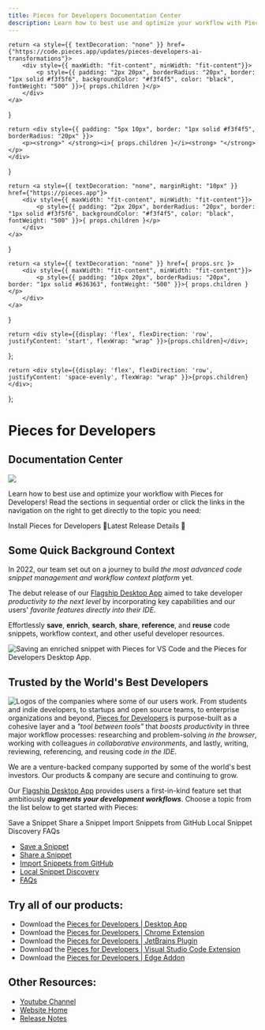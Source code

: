 ```yaml
---
title: Pieces for Developers Documentation Center
description: Learn how to best use and optimize your workflow with Pieces for Developers! Read the sections in sequential order or click the links in the navigation on the right to get directly to the topic you need.
---
```


    return <a style={{ textDecoration: "none" }} href={"https://code.pieces.app/updates/pieces-developers-ai-transformations"}>
        <div style={{ maxWidth: "fit-content", minWidth: "fit-content"}}>
            <p style={{ padding: "2px 20px", borderRadius: "20px", border: "1px solid #f3f5f6", backgroundColor: "#f3f4f5", color: "black", fontWeight: "500" }}>{ props.children }</p>
        </div>
    </a>
}

    return <div style={{ padding: "5px 10px", border: "1px solid #f3f4f5", borderRadius: "20px" }}>
        <p><strong>" </strong><i>{ props.children }</i><strong> "</strong></p>
    </div>
}

    return <a style={{ textDecoration: "none", marginRight: "10px" }} href={"https://pieces.app"}>
        <div style={{ maxWidth: "fit-content", minWidth: "fit-content"}}>
            <p style={{ padding: "2px 20px", borderRadius: "20px", border: "1px solid #f3f5f6", backgroundColor: "#f3f4f5", color: "black", fontWeight: "500" }}>{ props.children }</p>
        </div>
    </a>
}

    return <a style={{ textDecoration: "none" }} href={ props.src }>
        <div style={{ maxWidth: "fit-content", minWidth: "fit-content"}}>
            <p style={{ padding: "10px 20px", borderRadius: "20px", border: "1px solid #636363", fontWeight: "500" }}>{ props.children }</p>
        </div>
    </a>
}

    return <div style={{display: 'flex', flexDirection: 'row', justifyContent: 'start', flexWrap: "wrap" }}>{props.children}</div>;
};

    return <div style={{display: 'flex', flexDirection: 'row', justifyContent: 'space-evenly', flexWrap: "wrap" }}>{props.children}</div>;
};

# Pieces for Developers
## Documentation Center

![](/assets/robot_global_search.png)

Learn how to best use and optimize your workflow with Pieces for Developers! Read the sections in sequential order or click the links in the navigation on the right to get directly to the topic you need:

<FlexRow><InstallButton>Install Pieces for Developers 💾</InstallButton><ReleasePill>Latest Release Details 🎉</ReleasePill></FlexRow>

## Some Quick Background Context

In 2022, our team set out on a journey to build _the most advanced code snippet management and workflow context platform_ yet.

The debut release of our <a href="{{ links.website.home }}">Flagship Desktop App</a> aimed to take developer _productivity to the next level_ by incorporating key capabilities and our users' _favorite features directly into their IDE_.

Effortlessly **save**, **enrich**, **search**, **share**, **reference**, and **reuse** code snippets, workflow context, and other useful developer resources.

![Saving an enriched snippet with Pieces for VS Code and the Pieces for Developers Desktop App.](https://storage.googleapis.com/pieces_static_resources/vs_code_marketplace/GIFs/HERO_GIF_SAVE_ENRICHED_SNIPPET_DESKTOP_APP_AND_VISUAL_STUDIO_CODE_EXTENSION)

## Trusted by the World's Best Developers
![Logos of the companies where some of our users work.](https://storage.googleapis.com/pieces_static_resources/vs_code_marketplace/GIFs/TRUSTED_BY_SOME_OF_THE_WORLDS_BEST_DEVELOPERS_LEFT_ALIGNED)
From students and indie developers, to startups and open source teams, to enterprise organizations and beyond, <a href="{{ links.website.home }}">Pieces for Developers</a> is purpose-built as a cohesive layer and a _"tool between tools"_ that _boosts productivity_ in three major workflow processes: researching and problem-solving _in the browser_, working with colleagues _in collaborative environments_, and lastly, writing, reviewing, referencing, and reusing code _in the IDE_.

<QuoteCallout>We are a venture-backed company supported by some of the world's best investors. Our products & company are secure and continuing to grow.</QuoteCallout>

Our <a href="{{ links.website.pfd_desktop_install }}">Flagship Desktop App</a> provides users a first-in-kind feature set that ambitiously **_augments your development workflows_**. Choose a topic from the list below to get started with Pieces:


<GridFlexRow>
    <JumpButtons src="#">Save a Snippet</JumpButtons>
    <JumpButtons src="#">Share a Snippet</JumpButtons>
    <JumpButtons src="#">Import Snippets from GitHub</JumpButtons>
    <JumpButtons src="#">Local Snippet Discovery</JumpButtons>
    <JumpButtons src="#">FAQs</JumpButtons>
</GridFlexRow>

* <a href="{{ links.internal.product_highlights.save_materials }}">Save a Snippet</a>
* <a href="{{ links.internal.personalized_link_sharing.single_click_link_sharing }}">Share a Snippet</a>
* <a href="{{ links.internal.product_highlights.import_gists }}">Import Snippets from GitHub</a>
* <a href="{{ links.internal.product_highlights.in_project_snippet_discovery }}">Local Snippet Discovery</a>
* <a href="https://docs.pieces.app/faq">FAQs</a>

## Try all of our products:
* Download the <a href="{{ links.website.pfd_desktop_install }}">Pieces for Developers | Desktop App</a>
* Download the <a href="{{ links.extensions.chrome }}">Pieces for Developers | Chrome Extension</a>
* Download the <a href="{{ links.extensions.jetbrains }}">Pieces for Developers | JetBrains Plugin</a>
* Download the <a href="{{ links.extensions.vscode }}">Pieces for Developers | Visual Studio Code Extension</a>
* Download the <a href="{{ links.extensions.edge }}">Pieces for Developers | Edge Addon</a>

## Other Resources:
* <a href="{{ links.videos.youtube_channel }}">Youtube Channel</a>
* <a href="{{ links.website.home }}">Website Home</a>
* <a href="{{ links.website.release_notes }}">Release Notes</a>
